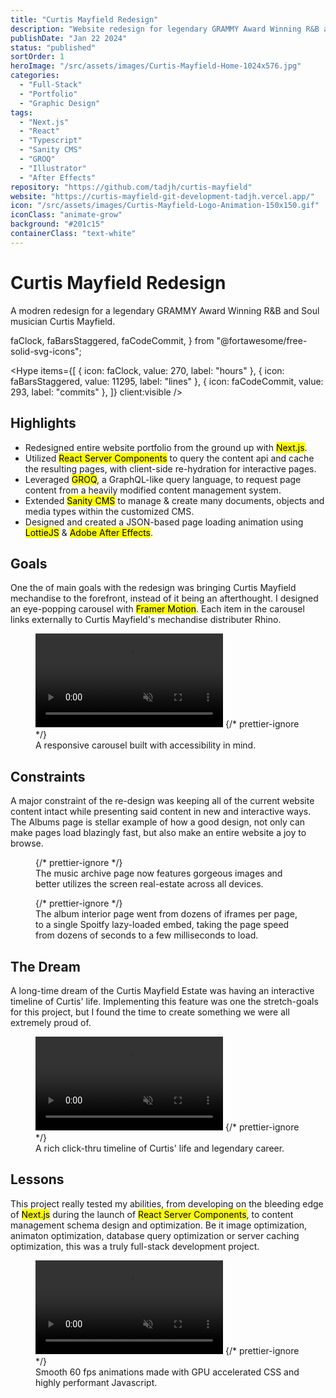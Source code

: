 ```yaml
---
title: "Curtis Mayfield Redesign"
description: "Website redesign for legendary GRAMMY Award Winning R&B and Soul musician Curtis Mayfield."
publishDate: "Jan 22 2024"
status: "published"
sortOrder: 1
heroImage: "/src/assets/images/Curtis-Mayfield-Home-1024x576.jpg"
categories:
  - "Full-Stack"
  - "Portfolio"
  - "Graphic Design"
tags:
  - "Next.js"
  - "React"
  - "Typescript"
  - "Sanity CMS"
  - "GROQ"
  - "Illustrator"
  - "After Effects"
repository: "https://github.com/tadjh/curtis-mayfield"
website: "https://curtis-mayfield-git-development-tadjh.vercel.app/"
icon: "/src/assets/images/Curtis-Mayfield-Logo-Animation-150x150.gif"
iconClass: "animate-grow"
background: "#201c15"
containerClass: "text-white"
---
```


# Curtis Mayfield Redesign

A modren redesign for a legendary GRAMMY Award Winning R&B and Soul musician Curtis Mayfield.

  faClock,
  faBarsStaggered,
  faCodeCommit,
} from "@fortawesome/free-solid-svg-icons";

<Hype
  items={[
    { icon: faClock, value: 270, label: "hours" },
    { icon: faBarsStaggered, value: 11295, label: "lines" },
    { icon: faCodeCommit, value: 293, label: "commits" },
  ]}
  client:visible
/>

## Highlights

- Redesigned entire website portfolio from the ground up with <mark>Next.js</mark>.
- Utilized <mark>React Server Components</mark> to query the content api and cache the resulting pages, with client-side re-hydration for interactive pages.
- Leveraged <mark>GROQ</mark>, a GraphQL-like query language, to request page content from a heavily modified content management system.
- Extended <mark>Sanity CMS</mark> to manage & create many documents, objects and media types within the customized CMS.
- Designed and created a JSON-based page loading animation using <mark>LottieJS</mark> & <mark>Adobe After Effects</mark>.

## Goals

One the of main goals with the redesign was bringing Curtis Mayfield mechandise to the forefront, instead of it being an afterthought. I designed an eye-popping carousel with <mark>Framer Motion</mark>. Each item in the carousel links externally to Curtis Mayfield's mechandise distributer Rhino.

<figure>
  <video autoPlay muted loop>
    <source
      src="/src/assets/videos/Curtis-Mayfield-Merch-Carousel-720p.mp4"
      type="video/mp4"
    />
  </video>
  {/* prettier-ignore */}
  <figcaption>A responsive carousel built with accessibility in mind.</figcaption>
</figure>

## Constraints

A major constraint of the re-design was keeping all of the current website content intact while presenting said content in new and interactive ways. The Albums page is stellar example of how a good design, not only can make pages load blazingly fast, but also make an entire website a joy to browse.


<figure>
  <BeforeAfter
    before="/src/assets/images/Curtis-Mayfield-Music-Archive-Before-1024x576.jpg"
    after="/src/assets/images/Curtis-Mayfield-Music-Archive-1024x576.jpg"
    client:load
  />
  {/* prettier-ignore */}
  <figcaption>The music archive page now features gorgeous images and better utilizes the screen real-estate across all devices.</figcaption>
</figure>

<figure>
  <BeforeAfter
    before="/src/assets/images/Curtis-Mayfield-Music-Single-Before-1024x576.jpg"
    after="/src/assets/images/Curtis-Mayfield-Music-Single-1024x576.jpg"
    client:load
  />
  {/* prettier-ignore */}
  <figcaption>The album interior page went from dozens of iframes per page, to a single Spoitfy lazy-loaded embed, taking the page speed from dozens of seconds to a few milliseconds to load.</figcaption>
</figure>

## The Dream

A long-time dream of the Curtis Mayfield Estate was having an interactive timeline of Curtis' life. Implementing this feature was one the stretch-goals for this project, but I found the time to create something we were all extremely proud of.

<figure>
  <video autoPlay muted loop>
    <source
      src="/src/assets/videos/Curtis-Mayfield-Animated-Timeline-720p.mp4"
      type="video/mp4"
    />
  </video>
  {/* prettier-ignore */}
  <figcaption>A rich click-thru timeline of Curtis' life and legendary career.</figcaption>
</figure>

## Lessons

This project really tested my abilities, from developing on the bleeding edge of <mark>Next.js</mark> during the launch of <mark>React Server Components</mark>, to content management schema design and optimization. Be it image optimization, animaton optimization, database query optimization or server caching optimization, this was a truly full-stack development project.

<figure>
  <video autoPlay muted loop>
    <source
      src="/src/assets/videos/Curtis-Mayfield-Home-Animations-720p.mp4"
      type="video/mp4"
    />
  </video>
  {/* prettier-ignore */}
  <figcaption>Smooth 60 fps animations made with GPU accelerated CSS and highly performant Javascript.</figcaption>
</figure>
